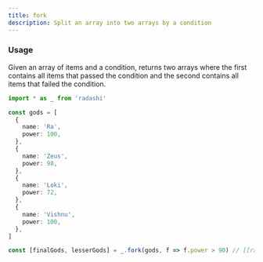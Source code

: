 ```yaml
---
title: fork
description: Split an array into two arrays by a condition
---
```


### Usage

Given an array of items and a condition, returns two arrays where the first contains all items that passed the condition and the second contains all items that failed the condition.

```ts
import * as _ from 'radashi'

const gods = [
  {
    name: 'Ra',
    power: 100,
  },
  {
    name: 'Zeus',
    power: 98,
  },
  {
    name: 'Loki',
    power: 72,
  },
  {
    name: 'Vishnu',
    power: 100,
  },
]

const [finalGods, lesserGods] = _.fork(gods, f => f.power > 90) // [[ra, vishnu, zues], [loki]]
```
